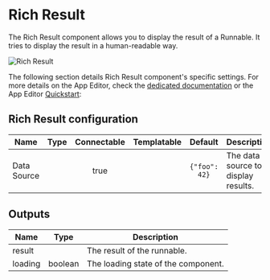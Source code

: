 
# Rich Result

The Rich Result component allows you to display the result of a Runnable. It tries to display the result in a human-readable way.

![Rich Result](../../assets/apps/4_app_component_library/rich_result.png.webp)

The following section details Rich Result component's specific settings. For more details on the App Editor, check the [dedicated documentation](../0_app_editor/index.mdx) or the App Editor [Quickstart](../../getting_started/7_apps_quickstart/index.mdx):

<div className="grid grid-cols-2 gap-6 mb-4">
	<DocCard
		color="orange"
		title="App Editor Documentation"
		description="The app editor is a low-code builder to create custom User Interfaces with a mix of drag-and-drop and code."
		href="/docs/apps/app_editor"
	/>
	<DocCard
		color="orange"
		title="Apps Quickstart"
		description="Learn how to build your first app in a matter of minutes."
		href="/docs/getting_started/apps_quickstart"
	/>
</div>

## Rich Result configuration

| Name        | Type | Connectable | Templatable |    Default    | Description                         |
| ----------- | :--: | :---------: | :---------: | :-----------: | ----------------------------------- |
| Data Source |      |    true     |             | `{"foo": 42}` | The data source to display results. |

## Outputs

| Name    |  Type   | Description                         |
| ------- | :-----: | ----------------------------------- |
| result  |         | The result of the runnable.         |
| loading | boolean | The loading state of the component. |
